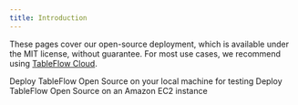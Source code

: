 ```yaml
---
title: Introduction
---
```


<Info>These pages cover our open-source deployment, which is available under the MIT license, without guarantee. For
  most use cases, we recommend using [TableFlow Cloud](https://app.tableflow.com/signup).</Info>

<CardGroup cols={2}>
  <Card title="On Your Local Machine" icon="laptop" href="/deploy-tableflow/on-your-local-machine">
    Deploy TableFlow Open Source on your local machine for testing
  </Card>
  <Card
    title="On AWS EC2"
    icon="server"
    href="/deploy-tableflow/on-aws-ec2"
  >
    Deploy TableFlow Open Source on an Amazon EC2 instance
  </Card>
</CardGroup>
